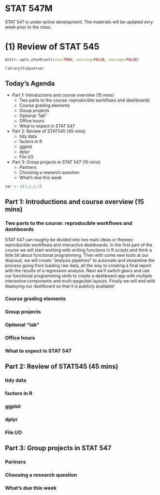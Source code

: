 # STAT 547M {-}

STAT 547 is under active development. The materials will be updated evry week prior to the class.

# (1) Review of STAT 545

```r
knitr::opts_chunk$set(echo=TRUE, warning=FALSE, message=FALSE)
```

```r
library(tidyverse)
```

## Today's Agenda

- Part 1: Introductions and course overview (15 mins)
  - Two parts to the course: reproducible workflows and dashboards
  - Course grading elements
  - Group projects
  - Optional "lab"
  - Office hours
  - What to expect in STAT 547
  
- Part 2: Review of STAT545 (45 mins)
  - tidy data
  - factors in R
  - ggplot
  - dplyr
  - File I/O

- Part 3: Group projects in STAT 547 (10 mins)
  - Partners
  - Choosing a research question
  - What's due this week
  
```r
var <- c(1,2,3,5)
```
  
## Part 1: Introductions and course overview (15 mins)

### Two parts to the course: reproducible workflows and dashboards

STAT 547 can roughly be divided into two main ideas or themes: reproducible workflows and interactive dashboards.
In the first part of the course we will start working with writing functions in R scripts and think a little bit about functional programming.
Then with some new tools at our disposal, we will create "analysis pipelines" to automate and streamline the process going from loading raw data, all the way to creating a final report with the results of a regression analysis.
Next we'll switch gears and use our functional programming skills to create a dashboard app with multiple interactive components and multi-page/tab layouts.
Finally we will end with deploying our dashboard so that it is publicly available!


### Course grading elements
### Group projects
### Optional "lab"
### Office hours
### What to expect in STAT 547

## Part 2: Review of STAT545 (45 mins)

### tidy data
### factors in R
### ggplot
### dplyr
### File I/O

## Part 3: Group projects in STAT 547

### Partners
### Choosing a research question
### What's due this week
  